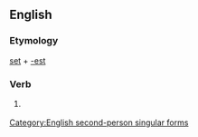 ==English==

===Etymology===
[[set]] + [[-est]]

===Verb===
{{infl|en|verb form}}

# {{archaic}} {{form of|Second-person singular simple present form of|set}}

[[Category:English second-person singular forms]]